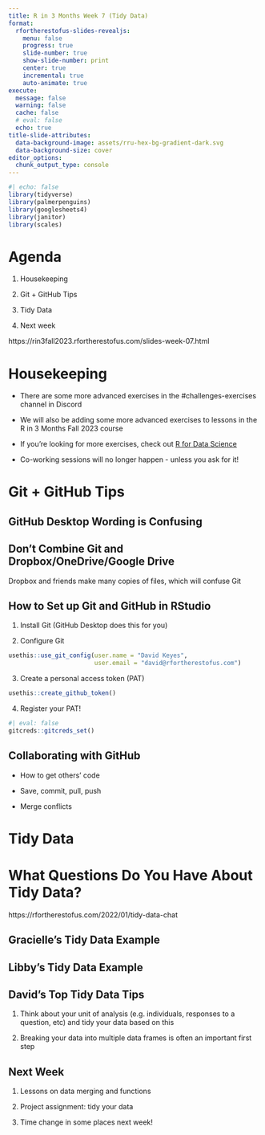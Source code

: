 ```yaml
---
title: R in 3 Months Week 7 (Tidy Data)
format:
  rfortherestofus-slides-revealjs:
    menu: false
    progress: true
    slide-number: true
    show-slide-number: print
    center: true
    incremental: true
    auto-animate: true
execute: 
  message: false
  warning: false
  cache: false
  # eval: false
  echo: true
title-slide-attributes:
  data-background-image: assets/rru-hex-bg-gradient-dark.svg
  data-background-size: cover
editor_options: 
  chunk_output_type: console
---
```


```r
#| echo: false
library(tidyverse)
library(palmerpenguins)
library(googlesheets4)
library(janitor)
library(scales)
```

# Agenda

1. Housekeeping

1. Git + GitHub Tips

1. Tidy Data

1. Next week

::: {.notes}
https://rin3fall2023.rfortherestofus.com/slides-week-07.html
:::

# Housekeeping

- There are some more advanced exercises in the #challenges-exercises channel in Discord

- We will also be adding some more advanced exercises to lessons in the R in 3 Months Fall 2023 course

- If you're looking for more exercises, check out [R for Data Science](https://r4ds.hadley.nz/)

- Co-working sessions will no longer happen - unless you ask for it! 

# Git + GitHub Tips {.inverse}

## GitHub Desktop Wording is Confusing

## Don't Combine Git and Dropbox/OneDrive/Google Drive

::: {.fragment}
Dropbox and friends make many copies of files, which will confuse Git
:::

## How to Set up Git and GitHub in RStudio

1. Install Git (GitHub Desktop does this for you)

2. Configure Git

::: {.fragment}
```r
usethis::use_git_config(user.name = "David Keyes", 
                        user.email = "david@rfortherestofus.com")
```
:::

3. Create a personal access token (PAT)

::: {.fragment}
```r
usethis::create_github_token()
```
:::

4. Register your PAT!

::: {.fragment}
```r
#| eval: false
gitcreds::gitcreds_set()
```
:::

## Collaborating with GitHub

- How to get others' code

- Save, commit, pull, push

- Merge conflicts

# Tidy Data {.inverse}

# What Questions Do You Have About Tidy Data? {.inverse}

::: {.notes}
https://rfortherestofus.com/2022/01/tidy-data-chat
:::

## Gracielle's Tidy Data Example

## Libby's Tidy Data Example

## David's Top Tidy Data Tips

1. Think about your unit of analysis (e.g. individuals, responses to a question, etc) and tidy your data based on this

1. Breaking your data into multiple data frames is often an important first step

## Next Week

1. Lessons on data merging and functions

1. Project assignment: tidy your data

1. Time change in some places next week!





